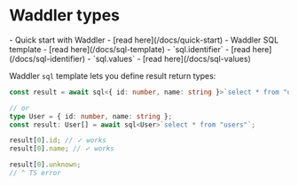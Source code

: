 
# Waddler types

<Prerequisites>
- Quick start with Waddler - [read here](/docs/quick-start)
- Waddler SQL template - [read here](/docs/sql-template)
- `sql.identifier` - [read here](/docs/sql-identifier)
- `sql.values` - [read here](/docs/sql-values)
</Prerequisites>

<br/>

Waddler `sql` template lets you define result return types:

```ts
const result = await sql<{ id: number, name: string }>`select * from "users"`;

// or
type User = { id: number, name: string };
const result: User[] = await sql<User>`select * from "users"`;

result[0].id; // ✓ works
result[0].name; // ✓ works

result[0].unknown;
// ^ TS error
```